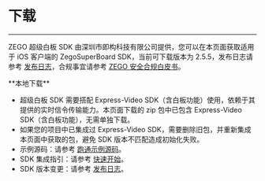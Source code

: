 # 下载

----

ZEGO 超级白板 SDK 由深圳市即构科技有限公司提供，您可以在本页面获取适用于 iOS 客户端的 ZegoSuperBoard SDK，当前可下载版本为 2.5.5，发布日志请参考 [发布日志](./product-desc/release-note.mdx)，合规事宜请参考 [ZEGO 安全合规白皮书](/policies-and-agreements/zego-security-and-compliance-white-paper)。


<Card title="ZegoSuperBoard SDK v2.5.5" href="https://artifact-sdk.zego.im/SuperBoardSDK/iOS/SDK/superboard-express-ios.zip" target="_blank">
**本地下载**
</Card>


<Note title="说明">

- 超级白板 SDK 需要搭配 Express-Video SDK（含白板功能）使用，依赖于其提供的实时信令传输能力。本页面下载的 zip 包中已包含 Express-Video SDK（含白板功能），无需单独下载。
- 如果您的项目中已集成过 Express-Video SDK，需要删除旧包，并重新集成本页面中获取的包，避免 SDK 版本不匹配造成初始化失败。
- 示例源码：请参考 [跑通示例源码](./quick-start/run-demo.mdx)。
- SDK 集成指引：请参考 [快速开始](./quick-start/create-white-board.mdx)。
- SDK 版本变更：请参考 [发布日志](./product-desc/release-note.mdx)。

</Note>
